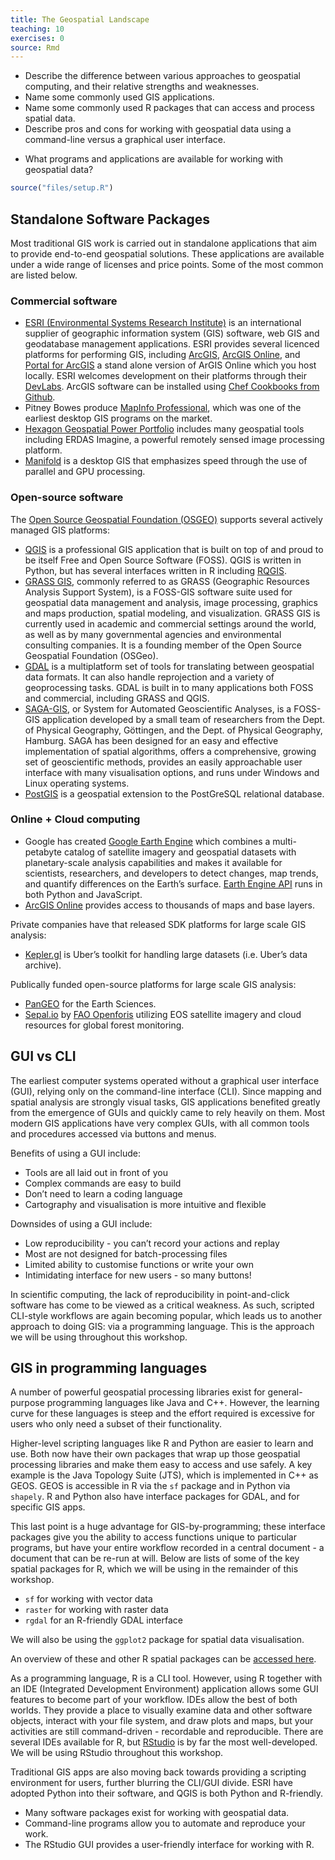 ```yaml
---
title: The Geospatial Landscape
teaching: 10
exercises: 0
source: Rmd
---
```


::::::::::::::::::::::::::::::::::::::: objectives

- Describe the difference between various approaches to geospatial computing, and their relative strengths and weaknesses.
- Name some commonly used GIS applications.
- Name some commonly used R packages that can access and process spatial data.
- Describe pros and cons for working with geospatial data using a command-line versus a graphical user interface.

::::::::::::::::::::::::::::::::::::::::::::::::::

:::::::::::::::::::::::::::::::::::::::: questions

- What programs and applications are available for working with geospatial data?

::::::::::::::::::::::::::::::::::::::::::::::::::

```r
source("files/setup.R")
```

## Standalone Software Packages

Most traditional GIS work is carried out in standalone applications that aim to provide
end-to-end geospatial solutions. These applications are available under a wide range of
licenses and price points. Some of the most common are listed below.

### Commercial software

- [ESRI (Environmental Systems Research Institute)](https://www.esri.com/en-us/home)
  is an international supplier of geographic information system (GIS) software, web GIS
  and geodatabase management applications. ESRI provides several licenced platforms for
  performing GIS, including [ArcGIS](https://www.arcgis.com/home/index.html),
  [ArcGIS Online](https://www.esri.com/software/arcgis/arcgisonline), and
  [Portal for ArcGIS](https://server.arcgis.com/en/portal/) a stand alone version of
  ArGIS Online which you host locally. ESRI welcomes development on their platforms
  through their [DevLabs](https://developers.arcgis.com/). ArcGIS software can be
  installed using
  [Chef Cookbooks from Github](https://github.com/Esri/arcgis-cookbook).
- Pitney Bowes produce [MapInfo Professional](https://www.pitneybowes.com/us/location-intelligence/geographic-information-systems/mapinfo-pro.html),
  which was one of the earliest desktop GIS programs on the market.
- [Hexagon Geospatial Power Portfolio](https://www.hexagongeospatial.com/products/power-portfolio)
  includes many geospatial tools including ERDAS Imagine, a powerful remotely sensed
  image processing platform.
- [Manifold](https://www.manifold.net/) is a desktop GIS that emphasizes speed through
  the use of parallel and GPU processing.

### Open-source software

The [Open Source Geospatial Foundation (OSGEO)](https://www.osgeo.org/) supports several actively managed GIS platforms:

- [QGIS](https://www.qgis.org/en/site/) is a professional GIS application that is
  built on top of and proud to be itself Free and Open Source Software (FOSS). QGIS is
  written in Python, but has several interfaces written in R including
  [RQGIS](https://cran.r-project.org/package=RQGIS).
- [GRASS GIS](https://grass.osgeo.org/), commonly referred to as GRASS
  (Geographic Resources Analysis Support System), is a FOSS-GIS software suite used for
  geospatial data management and analysis, image processing, graphics and maps
  production, spatial modeling, and visualization. GRASS GIS is currently used in
  academic and commercial settings around the world, as well as by many governmental
  agencies and environmental consulting companies. It is a founding member of the Open
  Source Geospatial Foundation (OSGeo).
- [GDAL](https://www.gdal.org/) is a multiplatform
  set of tools for translating between geospatial data formats. It can also handle
  reprojection and a variety of geoprocessing tasks. GDAL is built in to many
  applications both FOSS and commercial, including GRASS and QGIS.
- [SAGA-GIS](https://www.saga-gis.org/en/index.html), or System for Automated
  Geoscientific Analyses, is a FOSS-GIS application developed by a small team of
  researchers from the Dept. of Physical Geography, Göttingen, and the Dept. of
  Physical Geography, Hamburg. SAGA has been designed for an easy and effective
  implementation of spatial algorithms, offers a comprehensive, growing set of
  geoscientific methods, provides an easily approachable user interface with many
  visualisation options, and runs under Windows and Linux operating systems.
- [PostGIS](https://postgis.net/) is a geospatial extension to the PostGreSQL
  relational database.

### Online + Cloud computing

- Google has created [Google Earth Engine](https://earthengine.google.com/) which
  combines a multi-petabyte catalog of satellite imagery and geospatial datasets with
  planetary-scale analysis capabilities and makes it available for scientists,
  researchers, and developers to detect changes, map trends, and quantify differences
  on the Earth's surface. [Earth Engine API](https://developers.google.com/earth-engine/)
  runs in both Python and JavaScript.
- [ArcGIS Online](https://www.arcgis.com/features/features.html) provides access to
  thousands of maps and base layers.

Private companies have that released SDK platforms for large scale GIS analysis:

- [Kepler.gl](https://kepler.gl/#/) is Uber's toolkit for handling large datasets (i.e. Uber's data archive).

Publically funded open-source platforms for large scale GIS analysis:

- [PanGEO](https://pangeo.io/) for the Earth Sciences.
- [Sepal.io](https://sepal.io/) by [FAO Openforis](https://www.openforis.org/tools/geospatial-toolkit.html) utilizing EOS satellite imagery and cloud resources for global forest monitoring.

## GUI vs CLI

The earliest computer systems operated without a graphical user interface (GUI),
relying only on the command-line interface (CLI). Since mapping and spatial analysis
are strongly visual tasks, GIS applications benefited greatly from the emergence of
GUIs and quickly came to rely heavily on them. Most modern GIS applications have very
complex GUIs, with all common tools and procedures accessed via buttons and menus.

Benefits of using a GUI include:

- Tools are all laid out in front of you
- Complex commands are easy to build
- Don't need to learn a coding language
- Cartography and visualisation is more intuitive and flexible

Downsides of using a GUI include:

- Low reproducibility - you can't record your actions and replay
- Most are not designed for batch-processing files
- Limited ability to customise functions or write your own
- Intimidating interface for new users - so many buttons!

In scientific computing, the lack of reproducibility in point-and-click software has
come to be viewed as a critical weakness. As such, scripted CLI-style workflows are
again becoming popular, which leads us to another approach to doing GIS: via a
programming language. This is the approach we will be using throughout this workshop.

## GIS in programming languages

A number of powerful geospatial processing libraries exist for general-purpose
programming languages like Java and C++. However, the learning curve for these
languages is steep and the effort required is excessive for users who only need a
subset of their functionality.

Higher-level scripting languages like R and Python are easier to learn and use. Both
now have their own packages that wrap up those geospatial processing libraries and make
them easy to access and use safely. A key example is the Java Topology Suite (JTS),
which is implemented in C++ as GEOS. GEOS is accessible in R via the `sf`
package and in Python via `shapely`. R and Python also have interface packages for
GDAL, and for specific GIS apps.

This last point is a huge advantage for GIS-by-programming; these interface packages
give you the ability to access functions unique to particular programs, but have your
entire workflow recorded in a central document - a document that can be re-run at will.
Below are lists of some of the key spatial packages for R, which we will be using in the
remainder of this workshop.

- `sf` for working with vector data
- `raster` for working with raster data
- `rgdal` for an R-friendly GDAL interface

We will also be using the `ggplot2` package for spatial data visualisation.

An overview of these and other R spatial packages can be [accessed here](https://cran.r-project.org/web/views/Spatial.html).

As a programming language, R is a CLI tool. However, using
R together with an IDE (Integrated Development Environment) application
allows some GUI features to become part of your workflow. IDEs allow the best of both
worlds. They provide a place to visually examine data and other software objects,
interact with your file system, and draw plots and maps, but your activities are still
command-driven - recordable and reproducible. There are several IDEs available for R,
but [RStudio](https://www.rstudio.com/) is by far the most well-developed. We will
be using RStudio throughout this workshop.

Traditional GIS apps are also moving back towards providing a scripting environment for
users, further blurring the CLI/GUI divide. ESRI have adopted Python into their
software, and QGIS is both Python and R-friendly.



:::::::::::::::::::::::::::::::::::::::: keypoints

- Many software packages exist for working with geospatial data.
- Command-line programs allow you to automate and reproduce your work.
- The RStudio GUI provides a user-friendly interface for working with R.

::::::::::::::::::::::::::::::::::::::::::::::::::


